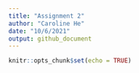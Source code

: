 ```yaml
---
title: "Assignment 2"
author: "Caroline He"
date: "10/6/2021"
output: github_document
---
```


```r
knitr::opts_chunk$set(echo = TRUE)
```



